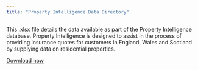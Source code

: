 ```yaml
---
title: "Property Intelligence Data Directory"
---
```


This .xlsx file details the data available as part of the Property Intelligence
database. Property Intelligence is designed to assist in the process of
providing insurance quotes for customers in England, Wales and Scotland by
supplying data on residential properties.

[Download now](https://www.loqate.com/media/jeoddi55/loqate-property-intelligence-data-dictionary-march-25.xlsx)
